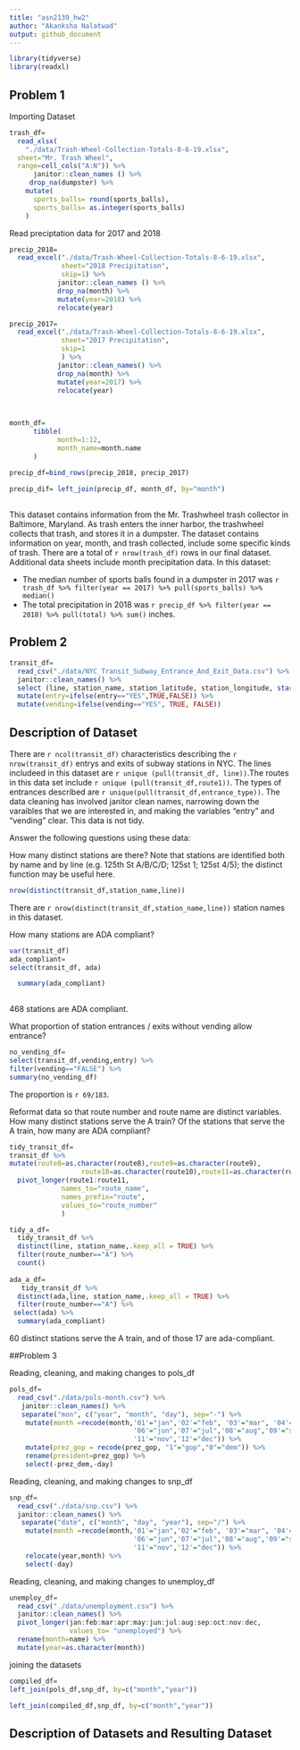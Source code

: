 ```yaml
---
title: "asn2139_hw2"
author: "Akanksha Nalatwad"
output: github_document
---
```


```r
library(tidyverse)
library(readxl)

```
## Problem 1

Importing Dataset

```r
trash_df=
  read_xlsx(
    "./data/Trash-Wheel-Collection-Totals-8-6-19.xlsx",
  sheet="Mr. Trash Wheel",
  range=cell_cols("A:N")) %>% 
      janitor::clean_names () %>% 
     drop_na(dumpster) %>% 
    mutate(
      sports_balls= round(sports_balls),
      sports_balls= as.integer(sports_balls)
    )
```

Read preciptation data for 2017 and 2018

```r
precip_2018=
  read_excel("./data/Trash-Wheel-Collection-Totals-8-6-19.xlsx",
             sheet="2018 Precipitation",
             skip=1) %>% 
            janitor::clean_names () %>% 
            drop_na(month) %>% 
            mutate(year=2018) %>% 
            relocate(year)

precip_2017=
  read_excel("./data/Trash-Wheel-Collection-Totals-8-6-19.xlsx",
             sheet="2017 Precipitation",
             skip=1
             ) %>% 
            janitor::clean_names() %>% 
            drop_na(month) %>% 
            mutate(year=2017) %>% 
            relocate(year)
  
          

```

```r
month_df=
      tibble(
            month=1:12,
            month_name=month.name
      )
        
precip_df=bind_rows(precip_2018, precip_2017)

precip_dif= left_join(precip_df, month_df, by="month")
      
```

This dataset contains information from the Mr. Trashwheel trash collector in Baltimore, Maryland. As trash enters the inner harbor, the trashwheel collects that trash, and stores it in a dumpster. The dataset contains information on year, month, and trash collected, include some specific kinds of trash. There are a total of `r nrow(trash_df)` rows in our final dataset. Additional data sheets include month precipitation data. In this dataset:

* The median number of sports balls found in a dumpster in 2017 was `r trash_df %>% filter(year == 2017) %>% pull(sports_balls) %>% median()`
* The total precipitation in 2018 was `r precip_df %>% filter(year == 2018) %>% pull(total) %>% sum()` inches.

## Problem 2



```r
  
transit_df=
  read_csv("./data/NYC_Transit_Subway_Entrance_And_Exit_Data.csv") %>% 
  janitor::clean_names() %>% 
  select (line, station_name, station_latitude, station_longitude, starts_with("route"), entry, vending, entrance_type, ada) %>% 
  mutate(entry=ifelse(entry=="YES",TRUE,FALSE)) %>% 
  mutate(vending=ifelse(vending=="YES", TRUE, FALSE))

```

## Description of Dataset

There are `r ncol(transit_df)` characteristics describing the `r nrow(transit_df)` entrys and exits of subway stations in NYC.
The lines includeed in this dataset are `r unique (pull(transit_df, line))`.The routes in this data set include `r unique (pull(transit_df,route1))`. The types of entrances described are `r unique(pull(transit_df,entrance_type))`. The data cleaning has involved janitor clean names, narrowing down the varaibles that we are interested in, and making the variables "entry" and "vending" clear. This data is not tidy.


Answer the following questions using these data:

How many distinct stations are there? Note that stations are identified both by name and by line (e.g. 125th St A/B/C/D; 125st 1; 125st 4/5); the distinct function may be useful here.

```r
nrow(distinct(transit_df,station_name,line))
```
There are `r nrow(distinct(transit_df,station_name,line))` station names in this dataset. 

How many stations are ADA compliant?

```r

var(transit_df)
ada_compliant=
select(transit_df, ada)

  summary(ada_compliant)
  
```
468 stations are ADA compliant.

What proportion of station entrances / exits without vending allow entrance?

```r

no_vending_df=
select(transit_df,vending,entry) %>% 
filter(vending=="FALSE") %>%  
summary(no_vending_df)

```

The proportion is `r 69/183`. 


Reformat data so that route number and route name are distinct variables. How many distinct stations serve the A train? Of the stations that serve the A train, how many are ADA compliant?

```r
tidy_transit_df=
transit_df %>% 
mutate(route8=as.character(route8),route9=as.character(route9),
                  route10=as.character(route10),route11=as.character(route11)) %>% 
  pivot_longer(route1:route11, 
             names_to="route_name",
             names_prefix="route",
             values_to="route_number"
             ) 

tidy_a_df=
  tidy_transit_df %>% 
  distinct(line, station_name,.keep_all = TRUE) %>% 
  filter(route_number=="A") %>% 
  count()
  
ada_a_df=
   tidy_transit_df %>% 
  distinct(ada,line, station_name,.keep_all = TRUE) %>% 
  filter(route_number=="A") %>% 
 select(ada) %>% 
  summary(ada_compliant)
```

60 distinct stations serve the A train, and of those 17 are ada-compliant. 

##Problem 3


Reading, cleaning, and making changes to pols_df
```r
pols_df=
  read_csv("./data/pols-month.csv") %>% 
   janitor::clean_names() %>% 
   separate("mon", c("year", "month", "day"), sep="-") %>% 
    mutate(month =recode(month,'01'="jan",'02'="feb", '03'="mar", '04'="apr",'05'="may",
                               '06'="jun",'07'="jul",'08'="aug",'09'="sept", '10'="oct",
                               '11'="nov",'12'="dec")) %>% 
    mutate(prez_gop = recode(prez_gop, "1"="gop","0"="dem")) %>% 
    rename(president=prez_gop) %>% 
    select(-prez_dem,-day) 
```

Reading, cleaning, and making changes to snp_df
```r
snp_df=
  read_csv("./data/snp.csv") %>% 
  janitor::clean_names() %>% 
   separate("date", c("month", "day", "year"), sep="/") %>% 
    mutate(month =recode(month,'01'="jan",'02'="feb", '03'="mar", '04'="apr",'05'="may",
                               '06'="jun",'07'="jul",'08'="aug",'09'="sept", '10'="oct",
                               '11'="nov",'12'="dec")) %>% 
    relocate(year,month) %>% 
    select(-day) 
```
Reading, cleaning, and making changes to unemploy_df

```r

unemploy_df=
  read_csv("./data/unemployment.csv") %>% 
  janitor::clean_names() %>% 
  pivot_longer(jan:feb:mar:apr:may:jun:jul:aug:sep:oct:nov:dec,
               values_to= "unemployed") %>% 
  rename(month=name) %>% 
  mutate(year=as.character(month))

```
joining the datasets

```r
compiled_df=
left_join(pols_df,snp_df, by=c("month","year")) 

left_join(compiled_df,snp_df, by=c("month","year")) 
```
## Description of Datasets and Resulting Dataset


